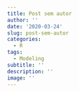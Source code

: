 ```yaml
---
title: Post sem autor
author: ''
date: '2020-03-24'
slug: post-sem-autor
categories:
  - R
tags:
  - Modeling
subtitle: ''
description: ''
image: ''
---
```

